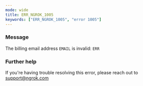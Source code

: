 ```yaml
---
mode: wide
title: ERR_NGROK_1005
keywords: ["ERR_NGROK_1005", "error 1005"]
---
```


### Message

The billing email address `EMAIL` is invalid: `ERR`

### Further help

If you're having trouble resolving this error, please reach out to [support@ngrok.com](mailto:support@ngrok.com?subject=Help%20with%20ERR_NGROK_1005)
